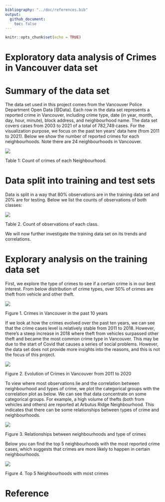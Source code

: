 ```yaml
---
bibliography: "../doc/references.bib"
output: 
  github_document:
    toc: false
---
```


```r
knitr::opts_chunk$set(echo = TRUE)
```

Exploratory data analysis of Crimes in Vancouver data set
================

# Summary of the data set

The data set used in this project comes from the Vancouver Police Department Open Data [@Data]. Each row in the data set represents a reported crime in Vancouver, including crime type, date (in year, month, day, hour, minute), block address, and neighbourhood name. The data set covers cases from 2003 to 2021 of a total of 782,749 cases. For the visualization purpose, we focus on the past ten years' data here (from 2011 to 2021).
Below we show the number of reported crimes for each neighbourhoods. Note there are 24 neighbourhoods in Vancouver.

<p align="center">

![](figure-gfm/neighbour_crimes.png)<!-- -->

Table 1: Count of crimes of each Neighbourhood.

</p>


# Data split into training and test sets

Data is split in a way that 80% observations are in the training data set and 20% are for testing. Below we list the counts of observations of both classes:

<p align="center">

![](figure-gfm/observations.png)<!-- -->

Table 2. Count of observations of each class.

</p>

We will now further investigate the training data set on its trends and correlations.

# Explorary analysis on the training data set

First, we explore the type of crimes to see if a certain crime is in our best interest. From below distribution of crime types, over 50% of crimes are theft from vehicle and other theft. 

<p align="center">

![](figure-gfm/crime_type.png)<!-- -->

Figure 1. Crimes in Vancouver in the past 10 years

</p>

If we look at how the crimes evolved over the past ten years, we can see that the crime cases level is relatively stable from 2011 to 2018. However, there's a steep increase in 2018 where theft from vehicles surpassed other theft and became the most common crime type in Vancouver. This may be due to the start of Covid that causes a series of social problems. However, the data set does not provide more insights into the reasons, and this is not the focus of this project.

<p align="center">

![](figure-gfm/crime_evolution.png)<!-- -->

Figure 2. Evolution of Crimes in Vancouver from 2011 to 2020

</p>

To view where most observations lie and the correlation between neighbourhood and types of crime, we plot the categorical groups with the correlation plot as below. We can see that data concentrate on some categorical groups. For example, a high volume of thefts (both from vehicles and others) are reported at Arbutus Ridge Neighbourhood. This indicates that there can be some relationships between types of crime and neighbourhoods. 

<p align="center">

![](figure-gfm/crime_correlation.png)<!-- -->

Figure 3. Relationships between neighbourhoods and type of crimes

</p>


Below you can find the top 5 neighbourhoods with the most reported crime cases, which suggests that crimes are more likely to happen in certain neighbourhoods. 

<p align="center">

![](figure-gfm/crime_top5.png)<!-- -->

Figure 4. Top 5 Neighbourhoods with most crimes

</p>


# Reference


